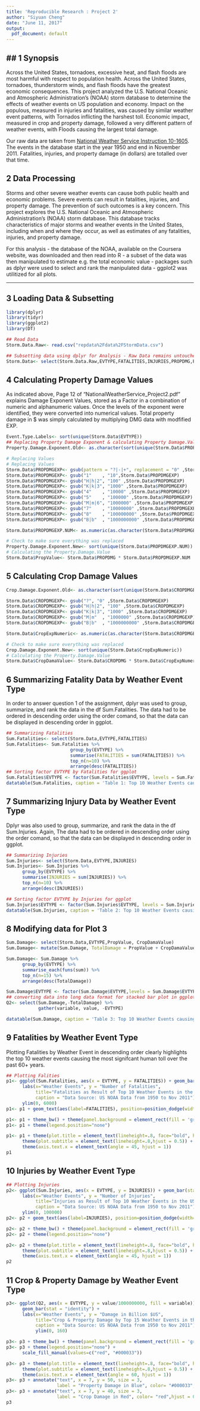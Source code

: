 ```yaml
---
title: 'Reproducible Research : Project 2'
author: "Siyuan Cheng"
date: "June 11, 2017"
output:
  pdf_document: default
---
```



## 1 Synopsis
--------
Across the United States, tornadoes, excessive heat, and flash floods are most 
harmful with respect to population health. Across the United States, tornadoes, thunderstorm winds, and flash floods have the greatest economic consequences. This project analyzed the U.S. National Oceanic and Atmospheric Administration’s (NOAA) storm database to determine the effects of weather events on US population and economy. Impact on the populous, measured in injuries and fatalities, was caused by similar weather event patterns, with Tornados inflicting the harshest toll. Economic impact, measured in crop and property damage, followed a very different pattern of weather events, with Floods causing the largest total damage.

Our raw data are taken from 
[National Weather Service Instruction 10-1605][1]. The events in the database 
start in the year 1950 and end 
in November 2011.  Fatalities, injuries, and property damage (in dollars) are 
totalled over that time.  

[1]: https://d396qusza40orc.cloudfront.net/repdata%2Fpeer2_doc%2Fpd01016005curr.pdf "National Weather Service Instruction 10-1605"

## 2 Data Processing

Storms and other severe weather events can cause both public health and economic problems. Severe events can result in fatalities, injuries, and property damage. The prevention of such outcomes is a key concern. This project explores the U.S. National Oceanic and Atmospheric Administration’s (NOAA) storm database. This database tracks characteristics of major storms and weather events in the United States, including when and where they occur, as well as estimates of any fatalities, injuries, and property damage.

For this analysis - the database of the NOAA, available on the Coursera website, was downloaded and then read into R
- a subset of the data was then manipulated to estimate e.g. the total economic value
- packages such as dplyr were used to select and rank the manipulated data
- ggplot2 was utilitized for all plots.


---------------
## 3 Loading Data & Subsetting

```r
library(dplyr)
library(tidyr)
library(ggplot2)
library(DT)

## Read Data
Storm.Data.Raw<- read.csv("repdata%2Fdata%2FStormData.csv")

## Subsetting data using dplyr for Analysis - Raw Data remains untouched
Storm.Data<- select(Storm.Data.Raw,EVTYPE,FATALITIES,INJURIES,PROPDMG,PROPDMGEXP,  CROPDMG,CROPDMGEXP)
```


## 4 Calculating Property Damage Values


As indicated above, Page 12 of “NationalWeatherService_Project2.pdf” explains Damage Exponent Values, stored as a Factor in a combination of numeric and alphanumeric values. Once the levels of the exponent were identified, they were converted into numerical values. Total property damage in $ was simply calculated by multiplying DMG data with modfified EXP.

```r
Event.Type.Labels<- sort(unique(Storm.Data$EVTYPE))
## Replacing Property Damage Exponent & calculating Property Damage.Value
Property.Damage.Exponent.Old<- as.character(sort(unique(Storm.Data$PROPDMGEXP)))

# Replacing Values
# Replacing Values
Storm.Data$PROPDMGEXP<- gsub(pattern = "?|-|+", replacement = "0" ,Storm.Data$PROPDMGEXP)
Storm.Data$PROPDMGEXP<- gsub("1"    , "10",Storm.Data$PROPDMGEXP)
Storm.Data$PROPDMGEXP<- gsub("H|h|2", "100" ,Storm.Data$PROPDMGEXP)
Storm.Data$PROPDMGEXP<- gsub("K|k|3", "1000" ,Storm.Data$PROPDMGEXP)
Storm.Data$PROPDMGEXP<- gsub("4"    , "10000" ,Storm.Data$PROPDMGEXP)
Storm.Data$PROPDMGEXP<- gsub("5"    , "100000" ,Storm.Data$PROPDMGEXP)
Storm.Data$PROPDMGEXP<- gsub("M|m|6", "1000000" ,Storm.Data$PROPDMGEXP)
Storm.Data$PROPDMGEXP<- gsub("7"    , "10000000" ,Storm.Data$PROPDMGEXP)
Storm.Data$PROPDMGEXP<- gsub("8"    , "100000000" ,Storm.Data$PROPDMGEXP)
Storm.Data$PROPDMGEXP<- gsub("B|b"  , "1000000000" ,Storm.Data$PROPDMGEXP)

Storm.Data$PROPDMGEXP.NUM<- as.numeric(as.character(Storm.Data$PROPDMGEXP))

# Check to make sure everything was replaced
Property.Damage.Exponent.New<- sort(unique(Storm.Data$PROPDMGEXP.NUM))
# Calculating the Property.Damage.Value
Storm.Data$PropValue<- Storm.Data$PROPDMG * Storm.Data$PROPDMGEXP.NUM
```

## 5 Calculating Crop Damage Values

```r
Crop.Damage.Exponent.Old<- as.character(sort(unique(Storm.Data$CROPDMGEXP)))

Storm.Data$CROPDMGEXP<- gsub("?", "0" ,Storm.Data$CROPDMGEXP)
Storm.Data$CROPDMGEXP<- gsub("H|h|2", "100" ,Storm.Data$CROPDMGEXP)
Storm.Data$CROPDMGEXP<- gsub("K|k|3", "1000" ,Storm.Data$CROPDMGEXP)
Storm.Data$CROPDMGEXP<- gsub("M|m"  , "1000000" ,Storm.Data$CROPDMGEXP)
Storm.Data$CROPDMGEXP<- gsub("B|b"  , "1000000000" ,Storm.Data$CROPDMGEXP)

Storm.Data$CropExpNumeric<- as.numeric(as.character(Storm.Data$CROPDMGEXP))

# Check to make sure everything was replaced
Crop.Damage.Exponent.New<- sort(unique(Storm.Data$CropExpNumeric))
# Calculating the Property.Damage.Value
Storm.Data$CropDamaValue<- Storm.Data$CROPDMG * Storm.Data$CropExpNumeric
```

## 6 Summarizing Fatality Data by Weather Event Type

In order to answer question 1 of the assignment, dplyr was used to group, summarize, and rank the data in the df Sum.Fatalities. The data had to be ordered in descending order using the order comand, so that the data can be displayed in descending order in ggplot.


```r
## Summarizing Fatalities
Sum.Fatalities<- select(Storm.Data,EVTYPE,FATALITIES)
Sum.Fatalities<- Sum.Fatalities %>% 
                        group_by(EVTYPE) %>% 
                        summarise(FATALITIES = sum(FATALITIES)) %>%
                        top_n(n=10) %>%
                        arrange(desc(FATALITIES))
## Sorting factor EVTYPE by Fatalities for ggplot
Sum.Fatalities$EVTYPE <- factor(Sum.Fatalities$EVTYPE, levels = Sum.Fatalities$EVTYPE[order(-Sum.Fatalities$FATALITIES)])
datatable(Sum.Fatalities, caption = 'Table 1: Top 10 Weather Events causing fatalities',options = list(pageLength = 5))
```


## 7 Summarizing Injury Data by Weather Event Type

Dplyr was also used to group, summarize, and rank the data in the df Sum.Injuries. Again, The data had to be ordered in descending order using the order comand, so that the data can be displayed in descending order in ggplot.

```r
## Summarizing Injuries
Sum.Injuries<- select(Storm.Data,EVTYPE,INJURIES)
Sum.Injuries<- Sum.Injuries %>% 
      group_by(EVTYPE) %>% 
      summarise(INJURIES = sum(INJURIES)) %>%
      top_n(n=10) %>%
      arrange(desc(INJURIES))

## Sorting factor EVTYPE by Injuries for ggplot
Sum.Injuries$EVTYPE <- factor(Sum.Injuries$EVTYPE, levels = Sum.Injuries$EVTYPE[order(-Sum.Injuries$INJURIES)])
datatable(Sum.Injuries, caption = 'Table 2: Top 10 Weather Events causing Injuries',options = list(pageLength = 5))
```

## 8 Modifying data for Plot 3


```r
Sum.Damage<- select(Storm.Data,EVTYPE,PropValue, CropDamaValue)
Sum.Damage<- mutate(Sum.Damage, TotalDamage = PropValue + CropDamaValue)

Sum.Damage<- Sum.Damage %>% 
      group_by(EVTYPE) %>% 
      summarise_each(funs(sum)) %>%
      top_n(n=15) %>%
      arrange(desc(TotalDamage))

Sum.Damage$EVTYPE <- factor(Sum.Damage$EVTYPE,levels = Sum.Damage$EVTYPE[order(-Sum.Damage$TotalDamage)])
## converting data into long data format for stacked bar plot in ggplot
Q2<- select(Sum.Damage,-TotalDamage) %>%
            gather(variable, value, -EVTYPE)

datatable(Sum.Damage, caption = 'Table 3: Top 10 Weather Events causing largest economic impact',options = list(pageLength = 5))
```

## 9  Fatalities by Weather Event Type

Plotting Fatalities by Weather Event in descending order clearly highlights the top 10 weather events causing the most signifcant human toll over the past 60+ years.

```r
## Plotting Falities
p1<- ggplot(Sum.Fatalities, aes(x = EVTYPE, y = FATALITIES)) + geom_bar(stat = "identity") + 
      labs(x="Weather Events", y = "Number of Fatalities",
           title="Fatalities as Result of Top 10 Weather Events in the US",
           caption = "Data Source: US NOAA Data from 1950 to Nov 2011") +
      ylim(0, 6000)
p1<- p1 + geom_text(aes(label=FATALITIES), position=position_dodge(width=0.9), vjust=-0.25,size = 3)

p1<- p1 + theme_bw() + theme(panel.background = element_rect(fill = 'grey'))
p1<- p1 + theme(legend.position="none")

p1<- p1 + theme(plot.title = element_text(lineheight=.8, face="bold", hjust = 0.5)) + 
      theme(plot.subtitle = element_text(lineheight=.8,hjust = 0.5)) +
      theme(axis.text.x = element_text(angle = 45, hjust = 1))
p1
```

## 10 Injuries by Weather Event Type

```r
## Plotting Injuries
p2<- ggplot(Sum.Injuries, aes(x = EVTYPE, y = INJURIES)) + geom_bar(stat = "identity") + 
      labs(x="Weather Events", y = "Number of Injuries",
           title="Injuries as Result of Top 10 Weather Events in the US",
           caption = "Data Source: US NOAA Data from 1950 to Nov 2011") +
      ylim(0, 100000)
p2<- p2 + geom_text(aes(label=INJURIES), position=position_dodge(width=0.9), vjust=-0.25,size = 3)

p2<- p2 + theme_bw() + theme(panel.background = element_rect(fill = 'grey'))
p2<- p2 + theme(legend.position="none")

p2<- p2 + theme(plot.title = element_text(lineheight=.8, face="bold", hjust = 0.5)) + 
      theme(plot.subtitle = element_text(lineheight=.8,hjust = 0.5)) +
      theme(axis.text.x = element_text(angle = 45, hjust = 1))
p2
```

## 11 Crop & Property Damage by Weather Event Type

```r
p3<- ggplot(Q2, aes(x = EVTYPE, y = value/1000000000, fill = variable)) + 
      geom_bar(stat = "identity") + 
      labs(x="Weather Events", y = "Damage in Billion $US",
           title="Crop & Property Damage by Top 15 Weather Events in the US",
           caption = "Data Source: US NOAA Data from 1950 to Nov 2011") +
           ylim(0, 160)

p3<- p3 + theme_bw() + theme(panel.background = element_rect(fill = 'grey'))
p3<- p3 + theme(legend.position="none") + 
      scale_fill_manual(values=c("red", "#000033"))

p3<- p3 + theme(plot.title = element_text(lineheight=.8, face="bold", hjust = 0.5)) + 
      theme(plot.subtitle = element_text(lineheight=.8,hjust = 0.5)) +
      theme(axis.text.x = element_text(angle = 60, hjust = 1))
p3<- p3 + annotate("text", x = 7, y = 50, size = 3, 
                   label = "Property Damage in Blue", color= "#000033",hjust = 0 )
p3<- p3 + annotate("text", x = 7, y = 40, size = 3, 
                   label = "Crop Damage in Red", color= "red",hjust = 0 )
p3
```

